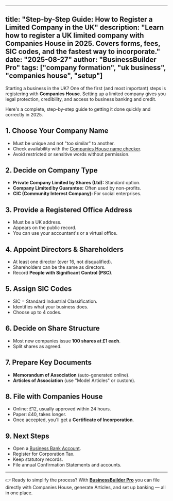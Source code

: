 
---
title: "Step-by-Step Guide: How to Register a Limited Company in the UK"
description: "Learn how to register a UK limited company with Companies House in 2025. Covers forms, fees, SIC codes, and the fastest way to incorporate."
date: "2025-08-27"
author: "BusinessBuilder Pro"
tags: ["company formation", "uk business", "companies house", "setup"]
---

Starting a business in the UK? One of the first (and most important) steps is registering with **Companies House**. Setting up a limited company gives you legal protection, credibility, and access to business banking and credit.

Here's a complete, step-by-step guide to getting it done quickly and correctly in 2025.

## 1. Choose Your Company Name
- Must be unique and not "too similar" to another.  
- Check availability with the [Companies House name checker](https://find-and-update.company-information.service.gov.uk).  
- Avoid restricted or sensitive words without permission.

## 2. Decide on Company Type
- **Private Company Limited by Shares (Ltd):** Standard option.  
- **Company Limited by Guarantee:** Often used by non-profits.  
- **CIC (Community Interest Company):** For social enterprises.

## 3. Provide a Registered Office Address
- Must be a UK address.  
- Appears on the public record.  
- You can use your accountant's or a virtual office.

## 4. Appoint Directors & Shareholders
- At least one director (over 16, not disqualified).  
- Shareholders can be the same as directors.  
- Record **People with Significant Control (PSC)**.

## 5. Assign SIC Codes
- SIC = Standard Industrial Classification.  
- Identifies what your business does.  
- Choose up to 4 codes.

## 6. Decide on Share Structure
- Most new companies issue **100 shares at £1 each**.  
- Split shares as agreed.

## 7. Prepare Key Documents
- **Memorandum of Association** (auto-generated online).  
- **Articles of Association** (use "Model Articles" or custom).

## 8. File with Companies House
- Online: £12, usually approved within 24 hours.  
- Paper: £40, takes longer.  
- Once accepted, you'll get a **Certificate of Incorporation**.

## 9. Next Steps
- Open a [Business Bank Account](/banking).  
- Register for Corporation Tax.  
- Keep statutory records.  
- File annual Confirmation Statements and accounts.

---

👉 Ready to simplify the process? With **[BusinessBuilder Pro](/wizard)** you can file directly with Companies House, generate Articles, and set up banking — all in one place.
